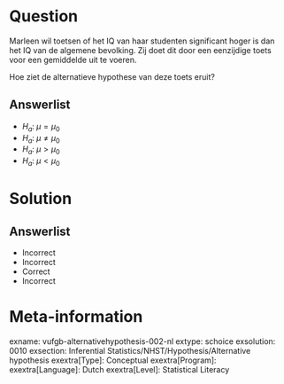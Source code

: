 Question
========

Marleen wil toetsen of het IQ van haar studenten significant hoger is dan het IQ van de algemene bevolking. Zij doet dit door een eenzijdige toets voor een gemiddelde uit te voeren. 

Hoe ziet de alternatieve hypothese van deze toets eruit?
  
Answerlist
----------
* $H_{a}: \; \mu = \mu_{0}$
* $H_{a}: \; \mu \neq \mu_{0}$
* $H_{a}: \; \mu > \mu_{0}$
* $H_{a}: \; \mu < \mu_{0}$

Solution
========

Answerlist
----------
* Incorrect
* Incorrect
* Correct
* Incorrect

Meta-information
================
exname: vufgb-alternativehypothesis-002-nl
extype: schoice
exsolution: 0010
exsection: Inferential Statistics/NHST/Hypothesis/Alternative hypothesis
exextra[Type]: Conceptual
exextra[Program]: 
exextra[Language]: Dutch
exextra[Level]: Statistical Literacy